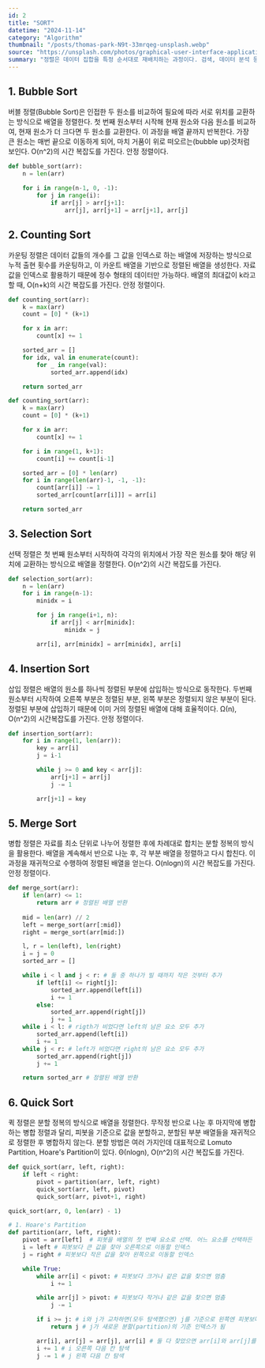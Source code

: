 ```yaml
---
id: 2
title: "SORT"
datetime: "2024-11-14"
category: "Algorithm"
thumbnail: "/posts/thomas-park-N9t-33mrqeg-unsplash.webp"
source: "https://unsplash.com/photos/graphical-user-interface-application-8BiGdxRU53Q"
summary: "정렬은 데이터 집합을 특정 순서대로 재배치하는 과정이다. 검색, 데이터 분석 등 다양한 분야에서 중요한 역할을 하며, 여러 가지 알고리즘이 존재한다."
---
```


## 1. Bubble Sort
버블 정렬(Bubble Sort)은 인접한 두 원소를 비교하여 필요에 따라 서로 위치를 교환하는 방식으로 배열을 정렬한다. 첫 번째 원소부터 시작해 현재 원소와 다음 원소를 비교하여, 현재 원소가 더 크다면 두 원소를 교환한다. 이 과정을 배열 끝까지 반복한다. 가장 큰 원소는 매번 끝으로 이동하게 되어, 마치 거품이 위로 떠오르는(bubble up)것처럼 보인다. O(n^2)의 시간 복잡도를 가진다. 안정 정렬이다.
```python
def bubble_sort(arr):
    n = len(arr)
    
    for i in range(n-1, 0, -1):
        for j in range(i):
            if arr[j] > arr[j+1]:
                arr[j], arr[j+1] = arr[j+1], arr[j]
```

## 2. Counting Sort
카운팅 정렬은 데이터 값들의 개수를 그 값을 인덱스로 하는 배열에 저장하는 방식으로 누적 출현 횟수를 카운팅하고, 이 카운트 배열을 기반으로 정렬된 배열을 생성한다. 자료값을 인덱스로 활용하기 때문에 정수 형태의 데이터만 가능하다. 배열의 최대값이 k라고 할 때, O(n+k)의 시간 복잡도를 가진다. 안정 정렬이다.
```python
def counting_sort(arr):
    k = max(arr)
    count = [0] * (k+1)

    for x in arr:
        count[x] += 1

    sorted_arr = []
    for idx, val in enumerate(count):
        for _ in range(val):
            sorted_arr.append(idx)

    return sorted_arr

def counting_sort(arr):
    k = max(arr)
    count = [0] * (k+1)

    for x in arr:
        count[x] += 1

    for i in range(1, k+1):
        count[i] += count[i-1]     

    sorted_arr = [0] * len(arr)              
    for i in range(len(arr)-1, -1, -1): 
        count[arr[i]] -= 1           
        sorted_arr[count[arr[i]]] = arr[i]

    return sorted_arr
```

## 3. Selection Sort
선택 정렬은 첫 번째 원소부터 시작하여 각각의 위치에서 가장 작은 원소를 찾아 해당 위치에 교환하는 방식으로 배열을 정렬한다. O(n^2)의 시간 복잡도를 가진다.
```python
def selection_sort(arr):
    n = len(arr)
    for i in range(n-1):
        minidx = i

        for j in range(i+1, n):
            if arr[j] < arr[minidx]:
                minidx = j

        arr[i], arr[minidx] = arr[minidx], arr[i]
```

## 4. Insertion Sort
삽입 정렬은 배열의 원소를 하나씩 정렬된 부분에 삽입하는 방식으로 동작한다. 두번째 원소부터 시작하여 오른쪽 부분은 정렬된 부분, 왼쪽 부분은 정렬되지 않은 부분이 된다. 정렬된 부분에 삽입하기 때문에 이미 거의 정렬된 배열에 대해 효율적이다. Ω(n), O(n^2)의 시간복잡도를 가진다. 안정 정렬이다.
```python
def insertion_sort(arr):
    for i in range(1, len(arr)):
        key = arr[i]
        j = i-1

        while j >= 0 and key < arr[j]:
            arr[j+1] = arr[j]
            j -= 1

        arr[j+1] = key
```

## 5. Merge Sort
병합 정렬은 자료를 최소 단위로 나누어 정렬한 후에 차례대로 합치는 분할 정복의 방식을 활용한다. 배열을 계속해서 반으로 나눈 후, 각 부분 배열을 정렬하고 다시 합친다. 이 과정을 재귀적으로 수행하여 정렬된 배열을 얻는다. O(nlogn)의 시간 복잡도를 가진다. 안정 정렬이다.
```python
def merge_sort(arr):
    if len(arr) <= 1:
        return arr # 정렬된 배열 반환
    
    mid = len(arr) // 2
    left = merge_sort(arr[:mid])
    right = merge_sort(arr[mid:])

    l, r = len(left), len(right)
    i = j = 0
    sorted_arr = []

    while i < l and j < r: # 둘 중 하나가 빌 때까지 작은 것부터 추가
        if left[i] <= right[j]:
            sorted_arr.append(left[i])
            i += 1
        else:
            sorted_arr.append(right[j])
            j += 1
    while i < l: # rigth가 비었다면 left의 남은 요소 모두 추가
        sorted_arr.append(left[i])
        i += 1
    while j < r: # left가 비었다면 right의 남은 요소 모두 추가
        sorted_arr.append(right[j])
        j += 1

    return sorted_arr # 정렬된 배열 반환
```

## 6. Quick Sort
퀵 정렬은 분할 정복의 방식으로 배열을 정렬한다. 무작정 반으로 나눈 후 마지막에 병합하는 병합 정렬과 달리, 피봇을 기준으로 값을 분할하고, 분할된 부분 배열들을 재귀적으로 정렬한 후 병합하지 않는다. 분할 방법은 여러 가지인데 대표적으로 Lomuto Partition, Hoare's Partition이 있다. Θ(nlogn), O(n^2)의 시간 복잡도를 가진다.
```python
def quick_sort(arr, left, right):
    if left < right:
        pivot = partition(arr, left, right)
        quick_sort(arr, left, pivot)
        quick_sort(arr, pivot+1, right)

quick_sort(arr, 0, len(arr) - 1)

# 1. Hoare's Partition
def partition(arr, left, right):
    pivot = arr[left]  # 피봇을 배열의 첫 번째 요소로 선택. 어느 요소를 선택하든 상관없음
    i = left # 피봇보다 큰 값을 찾아 오른쪽으로 이동할 인덱스
    j = right # 피봇보다 작은 값을 찾아 왼쪽으로 이동할 인덱스

    while True:
        while arr[i] < pivot: # 피봇보다 크거나 같은 값을 찾으면 멈춤
            i += 1

        while arr[j] > pivot: # 피봇보다 작거나 같은 값을 찾으면 멈춤
            j -= 1

        if i >= j: # i와 j가 교차하면(모두 탐색했으면) j를 기준으로 왼쪽엔 피봇보다 작은 값, 오른쪽엔 피봇보다 큰 값이 위치
            return j # j가 새로운 분할(partition)의 기준 인덱스가 됨

        arr[i], arr[j] = arr[j], arr[i] # 둘 다 찾았으면 arr[i]와 arr[j]를 교환. 교환으로 인해 i의 왼쪽엔 피봇보다 작은 값만 위치하게 됨
        i += 1 # i 오른쪽 다음 칸 탐색
        j -= 1 # j 왼쪽 다음 칸 탐색
```